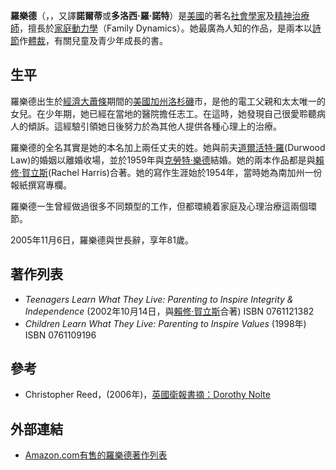 '''羅樂德'''（{{lang|en|'''Dorothy Law Nolte'''}}，{{bd|1924年|1月12日|2005年|11月6日|catIdx=L羅樂德}}，又譯'''諾爾蒂'''或'''多洛西·羅·諾特'''）是[[美國|美國]]的著名[[美國社會學家|社會學家]]及[[精神治療師|精神治療師]]，擅長於[[家庭動力學|家庭動力學]]（Family Dynamics）。她最廣為人知的作品，是兩本以[[詩節|詩節]]作[[體裁|體裁]]，有關兒童及青少年成長的書。

== 生平 ==

羅樂德出生於[[經濟大蕭條|經濟大蕭條]]期間的[[美國|美國]][[加州|加州]][[洛杉磯|洛杉磯]]市，是他的電工父親和太太唯一的女兒。在少年期，她已經在當地的醫院擔任志工。在這時，她發現自己很愛聆聽病人的傾訴。這經驗引領她日後努力於為其他人提供各種心理上的治療。

羅樂德的全名其實是她的本名加上兩任丈夫的姓。她與前夫[[道爾活特·羅|道爾活特·羅]](Durwood Law)的婚姻以離婚收場，並於1959年與[[克勞特·樂德|克勞特·樂德]]結婚。她的兩本作品都是與[[賴修·賀立斯|賴修·賀立斯]](Rachel Harris)合著。她的寫作生涯始於1954年，當時她為南加州一份報紙撰寫專欄。

羅樂德一生曾經做過很多不同類型的工作，但都環繞着家庭及心理治療這兩個環節。

2005年11月6日，羅樂德與世長辭，享年81歲。

== 著作列表 ==
* ''Teenagers Learn What They Live: Parenting to Inspire Integrity & Independence'' (2002年10月14日，與[[賴修·賀立斯|賴修·賀立斯]]合著) ISBN 0761121382 
* ''Children Learn What They Live: Parenting to Inspire Values'' (1998年) ISBN 0761109196 

== 參考 ==
* Christopher Reed，(2006年)，[http://books.guardian.co.uk/obituaries/story/0,,1678540,00.html 英國衛報書摘：Dorothy Nolte] {{Wayback|url=http://books.guardian.co.uk/obituaries/story/0,,1678540,00.html |date=20080512073411 }}

== 外部連結 ==
* [http://www.amazon.com/s/104-7813453-2910339?ie=UTF8&index=books&rank=-relevance%2C%2Bavailability%2C-daterank&field-author-exact=Nolte%2C%20Dorothy%20Law Amazon.com有售的羅樂德著作列表]

{{US-bio-stub}}